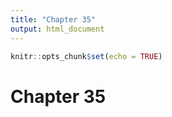 ```yaml
---
title: "Chapter 35"
output: html_document
---
```


```r
knitr::opts_chunk$set(echo = TRUE)
```

# Chapter 35
